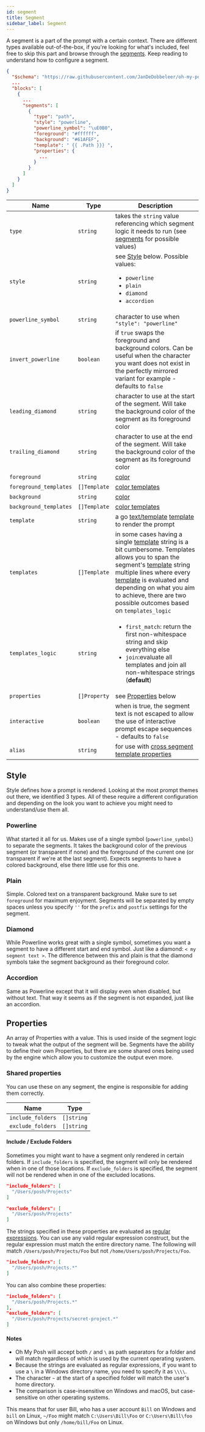 ```yaml
---
id: segment
title: Segment
sidebar_label: Segment
---
```


A segment is a part of the prompt with a certain context. There are different types available out-of-the-box, if you're
looking for what's included, feel free to skip this part and browse through the [segments][segments]. Keep reading to
understand how to configure a segment.

```json
{
  "$schema": "https://raw.githubusercontent.com/JanDeDobbeleer/oh-my-posh/main/themes/schema.json",
  ...
  "blocks": [
    {
      ...
      "segments": [
        {
          "type": "path",
          "style": "powerline",
          "powerline_symbol": "\uE0B0",
          "foreground": "#ffffff",
          "background": "#61AFEF",
          "template": " {{ .Path }}} ",
          "properties": {
            ...
          }
        }
      ]
    }
  ]
}
```

| Name                   | Type         | Description                                                                                                                                                                                                                                                                                                                |
| ---------------------- | ------------ | -------------------------------------------------------------------------------------------------------------------------------------------------------------------------------------------------------------------------------------------------------------------------------------------------------------------------- |
| `type`                 | `string`     | takes the `string` value referencing which segment logic it needs to run (see [segments][segments] for possible values)                                                                                                                                                                                                    |
| `style`                | `string`     | see [Style][style] below. Possible values:<ul><li>`powerline`</li><li>`plain`</li><li>`diamond`</li><li>`accordion`</li></ul>                                                                                                                                                                                              |
| `powerline_symbol`     | `string`     | character to use when `"style": "powerline"`                                                                                                                                                                                                                                                                               |
| `invert_powerline`     | `boolean`    | if `true` swaps the foreground and background colors. Can be useful when the character you want does not exist in the perfectly mirrored variant for example - defaults to `false`                                                                                                                                         |
| `leading_diamond`      | `string`     | character to use at the start of the segment. Will take the background color of the segment as its foreground color                                                                                                                                                                                                        |
| `trailing_diamond`     | `string`     | character to use at the end of the segment. Will take the background color of the segment as its foreground color                                                                                                                                                                                                          |
| `foreground`           | `string`     | [color][colors]                                                                                                                                                                                                                                                                                                            |
| `foreground_templates` | `[]Template` | [color templates][color-templates]                                                                                                                                                                                                                                                                                         |
| `background`           | `string`     | [color][colors]                                                                                                                                                                                                                                                                                                            |
| `background_templates` | `[]Template` | [color templates][color-templates]                                                                                                                                                                                                                                                                                         |
| `template`             | `string`     | a go [text/template][go-text-template] [template][templates] to render the prompt                                                                                                                                                                                                                                          |
| `templates`            | `[]Template` | in some cases having a single [template][templates] string is a bit cumbersome. Templates allows you to span the segment's [template][templates] string multiple lines where every [template][templates] is evaluated and depending on what you aim to achieve, there are two possible outcomes based on `templates_logic` |
| `templates_logic`      | `string`     | <ul><li>`first_match`: return the first non-whitespace string and skip everything else</li><li>`join`:evaluate all templates and join all non-whitespace strings (**default**)</li></ul>                                                                                                                                   |
| `properties`           | `[]Property` | see [Properties][properties] below                                                                                                                                                                                                                                                                                         |
| `interactive`          | `boolean`    | when is true, the segment text is not escaped to allow the use of interactive prompt escape sequences - defaults to `false`                                                                                                                                                                                                |
| `alias`                | `string`     | for use with [cross segment template properties][cstp]                                                                                                                                                                                                                                                                            |

## Style

Style defines how a prompt is rendered. Looking at the most prompt
themes out there, we identified 3 types. All of these require a different configuration and depending on the look
you want to achieve you might need to understand/use them all.

### Powerline

What started it all for us. Makes use of a single symbol (`powerline_symbol`) to separate the segments. It takes the
background color of the previous segment (or transparent if none) and the foreground of the current one (or transparent
if we're at the last segment). Expects segments to have a colored background, else there little use for this one.

### Plain

Simple. Colored text on a transparent background. Make sure to set `foreground` for maximum enjoyment.
Segments will be separated by empty spaces unless you specify `''` for the `prefix` and `postfix` settings for the segment.

### Diamond

While Powerline works great with a single symbol, sometimes you want a segment to have a different start and end symbol.
Just like a diamond: `< my segment text >`. The difference between this and plain is that the diamond symbols take the
segment background as their foreground color.

### Accordion

Same as Powerline except that it will display even when disabled, but without text. That way it seems
as if the segment is not expanded, just like an accordion.

## Properties

An array of Properties with a value. This is used inside of the segment logic to tweak what the output of the segment will be.
Segments have the ability to define their own Properties, but there are some shared ones being used by the engine which allow
you to customize the output even more.

### Shared properties

You can use these on any segment, the engine is responsible for adding them correctly.

| Name              | Type       |
| ----------------- | ---------- |
| `include_folders` | `[]string` |
| `exclude_folders` | `[]string` |

#### Include / Exclude Folders

Sometimes you might want to have a segment only rendered in certain folders. If `include_folders` is specified,
the segment will only be rendered when in one of those locations. If `exclude_folders` is specified, the segment
will not be rendered when in one of the excluded locations.

```json
"include_folders": [
  "/Users/posh/Projects"
]
```

```json
"exclude_folders": [
  "/Users/posh/Projects"
]
```

The strings specified in these properties are evaluated as [regular expressions][regex]. You
can use any valid regular expression construct, but the regular expression must match the entire directory
name. The following will match `/Users/posh/Projects/Foo` but not `/home/Users/posh/Projects/Foo`.

```json
"include_folders": [
  "/Users/posh/Projects.*"
]
```

You can also combine these properties:

```json
"include_folders": [
  "/Users/posh/Projects.*"
],
"exclude_folders": [
  "/Users/posh/Projects/secret-project.*"
]
```

#### Notes

- Oh My Posh will accept both `/` and `\` as path separators for a folder and will match regardless of which
  is used by the current operating system.
- Because the strings are evaluated as regular expressions, if you want to use a `\` in a Windows
  directory name, you need to specify it as `\\\\`.
- The character `~` at the start of a specified folder will match the user's home directory.
- The comparison is case-insensitive on Windows and macOS, but case-sensitive on other operating systems.

This means that for user Bill, who has a user account `Bill` on Windows and `bill` on Linux, `~/Foo` might match
`C:\Users\Bill\Foo` or `C:\Users\Bill\foo` on Windows but only `/home/bill/Foo` on Linux.

[segments]: /docs/segments/angular
[properties]: #properties
[style]: #style
[colors]: /docs/configuration/colors
[go-text-template]: https://golang.org/pkg/text/template/
[sprig]: https://masterminds.github.io/sprig/
[regex]: https://www.regular-expressions.info/tutorial.html
[templates]: /docs/configuration/templates
[color-templates]: /docs/configuration/colors#color-templates
[cstp]: templates.mdx#cross-segment-template-properties
